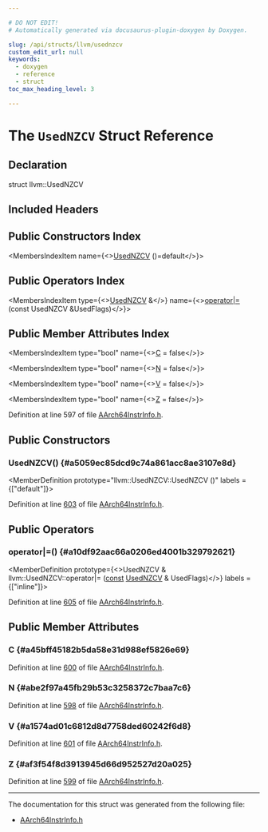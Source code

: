 ```yaml
---

# DO NOT EDIT!
# Automatically generated via docusaurus-plugin-doxygen by Doxygen.

slug: /api/structs/llvm/usednzcv
custom_edit_url: null
keywords:
  - doxygen
  - reference
  - struct
toc_max_heading_level: 3

---
```





# The `UsedNZCV` Struct Reference

<DoxygenPage pluginConfig={pluginConfig}>



## Declaration

<CodeBlock>struct llvm::UsedNZCV</CodeBlock>

## Included Headers

<IncludesList>
<IncludesListItem
  filePath="Target/AArch64/AArch64InstrInfo.h"
  permalink="/docs/api/files/lib/lib/target/lib/target/aarch64/aarch64instrinfo-h"
  isLocal="true" />
</IncludesList>

## Public Constructors Index

<MembersIndex>

<MembersIndexItem
  name={<><a href="#a5059ec85dcd9c74a861acc8ae3107e8d">UsedNZCV</a> ()=default</>}>
</MembersIndexItem>

</MembersIndex>

## Public Operators Index

<MembersIndex>

<MembersIndexItem
  type={<><a href="/docs/api/structs/llvm/usednzcv">UsedNZCV</a> &amp;</>}
  name={<><a href="#a10df92aac66a0206ed4001b329792621">operator|=</a> (const UsedNZCV &amp;UsedFlags)</>}>
</MembersIndexItem>

</MembersIndex>

## Public Member Attributes Index

<MembersIndex>

<MembersIndexItem
  type="bool"
  name={<><a href="#a45bff45182b5da58e31d988ef5826e69">C</a> = false</>}>
</MembersIndexItem>

<MembersIndexItem
  type="bool"
  name={<><a href="#abe2f97a45fb29b53c3258372c7baa7c6">N</a> = false</>}>
</MembersIndexItem>

<MembersIndexItem
  type="bool"
  name={<><a href="#a1574ad01c6812d8d7758ded60242f6d8">V</a> = false</>}>
</MembersIndexItem>

<MembersIndexItem
  type="bool"
  name={<><a href="#af3f54f8d3913945d66d952527d20a025">Z</a> = false</>}>
</MembersIndexItem>

</MembersIndex>


Definition at line 597 of file <a href="/docs/api/files/lib/lib/target/lib/target/aarch64/aarch64instrinfo-h">AArch64InstrInfo.h</a>.

<SectionDefinition>

## Public Constructors

### UsedNZCV() {#a5059ec85dcd9c74a861acc8ae3107e8d}

<MemberDefinition
  prototype="llvm::UsedNZCV::UsedNZCV ()"
  labels = {["default"]}>

Definition at line <a href="/docs/api/files/lib/lib/target/lib/target/aarch64/aarch64instrinfo-h/#l00603">603</a> of file <a href="/docs/api/files/lib/lib/target/lib/target/aarch64/aarch64instrinfo-h">AArch64InstrInfo.h</a>.
</MemberDefinition>

</SectionDefinition>

<SectionDefinition>

## Public Operators

### operator|=() {#a10df92aac66a0206ed4001b329792621}

<MemberDefinition
  prototype={<>UsedNZCV &amp; llvm::UsedNZCV::operator|= (<a href="/docs/api/files/lib/lib/target/lib/target/aarch64/aarch64promoteconstant-cpp/#a90f8350fecae261c25be85d38b451bff">const</a> <a href="/docs/api/structs/llvm/usednzcv">UsedNZCV</a> &amp; UsedFlags)</>}
  labels = {["inline"]}>

Definition at line <a href="/docs/api/files/lib/lib/target/lib/target/aarch64/aarch64instrinfo-h/#l00605">605</a> of file <a href="/docs/api/files/lib/lib/target/lib/target/aarch64/aarch64instrinfo-h">AArch64InstrInfo.h</a>.
</MemberDefinition>

</SectionDefinition>

<SectionDefinition>

## Public Member Attributes

### C {#a45bff45182b5da58e31d988ef5826e69}

<MemberDefinition
  prototype="bool llvm::UsedNZCV::C = false">

Definition at line <a href="/docs/api/files/lib/lib/target/lib/target/aarch64/aarch64instrinfo-h/#l00600">600</a> of file <a href="/docs/api/files/lib/lib/target/lib/target/aarch64/aarch64instrinfo-h">AArch64InstrInfo.h</a>.
</MemberDefinition>

### N {#abe2f97a45fb29b53c3258372c7baa7c6}

<MemberDefinition
  prototype="bool llvm::UsedNZCV::N = false">

Definition at line <a href="/docs/api/files/lib/lib/target/lib/target/aarch64/aarch64instrinfo-h/#l00598">598</a> of file <a href="/docs/api/files/lib/lib/target/lib/target/aarch64/aarch64instrinfo-h">AArch64InstrInfo.h</a>.
</MemberDefinition>

### V {#a1574ad01c6812d8d7758ded60242f6d8}

<MemberDefinition
  prototype="bool llvm::UsedNZCV::V = false">

Definition at line <a href="/docs/api/files/lib/lib/target/lib/target/aarch64/aarch64instrinfo-h/#l00601">601</a> of file <a href="/docs/api/files/lib/lib/target/lib/target/aarch64/aarch64instrinfo-h">AArch64InstrInfo.h</a>.
</MemberDefinition>

### Z {#af3f54f8d3913945d66d952527d20a025}

<MemberDefinition
  prototype="bool llvm::UsedNZCV::Z = false">

Definition at line <a href="/docs/api/files/lib/lib/target/lib/target/aarch64/aarch64instrinfo-h/#l00599">599</a> of file <a href="/docs/api/files/lib/lib/target/lib/target/aarch64/aarch64instrinfo-h">AArch64InstrInfo.h</a>.
</MemberDefinition>

</SectionDefinition>

<hr/>

The documentation for this struct was generated from the following file:

<ul>
<li><a href="/docs/api/files/lib/lib/target/lib/target/aarch64/aarch64instrinfo-h">AArch64InstrInfo.h</a></li>
</ul>

</DoxygenPage>
